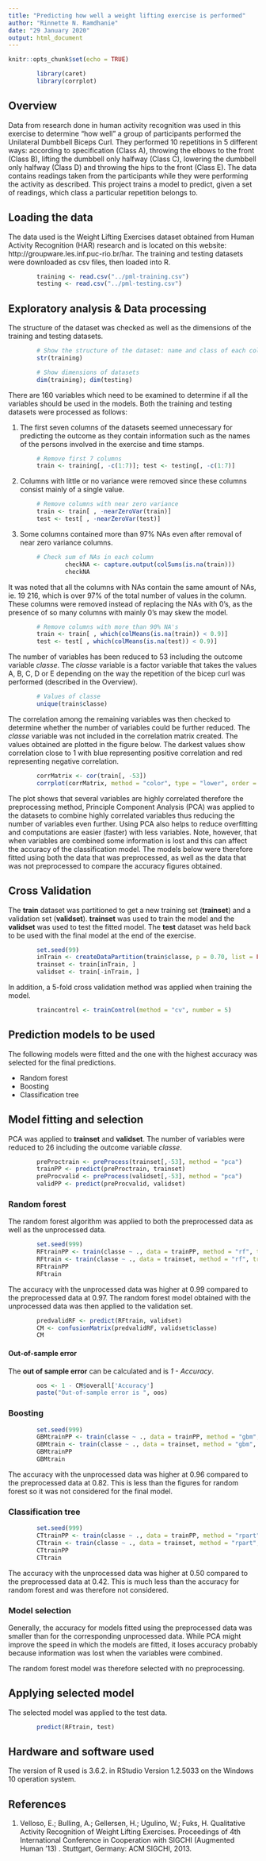 ```yaml
---
title: "Predicting how well a weight lifting exercise is performed"
author: "Rinnette N. Ramdhanie"
date: "29 January 2020"
output: html_document
---
```


```r
knitr::opts_chunk$set(echo = TRUE)
```

```r
        library(caret)
        library(corrplot)
```

## Overview

Data from research done in human activity recognition was used in this exercise to determine "how well" a group of participants performed the Unilateral Dumbbell Biceps Curl.  They performed 10 repetitions in 5 different ways: according to specification (Class A), throwing the elbows to the front (Class B), lifting the dumbbell only halfway (Class C), lowering the dumbbell only halfway (Class D) and throwing the hips to the front (Class E). The data contains readings taken from the participants while they were performing the activity as described.  This project trains a model to predict, given a set of readings, which class a particular repetition belongs to.


## Loading the data

The data used is the Weight Lifting Exercises dataset obtained from Human Activity Recognition (HAR) research and is located on this website: http://groupware.les.inf.puc-rio.br/har.  The training and testing datasets were downloaded as csv files, then loaded into R.

```r
        training <- read.csv("../pml-training.csv")
        testing <- read.csv("../pml-testing.csv")
```

## Exploratory analysis & Data processing

The structure of the dataset was checked as well as the dimensions of the training and testing datasets.

```r
        # Show the structure of the dataset: name and class of each column
        str(training)
```

```r
        # Show dimensions of datasets
        dim(training); dim(testing)
```

There are 160 variables which need to be examined to determine if all the variables should be used in the models.  Both the training and testing datasets were processed as follows:

1. The first seven columns of the datasets seemed unnecessary for predicting the outcome as they contain information such as the names of the persons involved in the exercise and time stamps. 

```r
        # Remove first 7 columns
        train <- training[, -c(1:7)]; test <- testing[, -c(1:7)]
```

2. Columns with little or no variance were removed since these columns consist mainly of a single value.

```r
        # Remove columns with near zero variance
        train <- train[ , -nearZeroVar(train)]
        test <- test[ , -nearZeroVar(test)]
```

3. Some columns contained more than 97% NAs even after removal of near zero variance columns. 

```r
        # Check sum of NAs in each column
                checkNA <- capture.output(colSums(is.na(train)))
                checkNA
```

It was noted that all the columns with NAs contain the same amount of NAs, ie. 19 216, which is over 97% of the total number of values in the column.  These columns were removed instead of replacing the NAs with 0's, as the presence of so many columns with mainly 0's may skew the model.

```r
        # Remove columns with more than 90% NA's
        train <- train[ , which(colMeans(is.na(train)) < 0.9)]
        test <- test[ , which(colMeans(is.na(test)) < 0.9)]
```

The number of variables has been reduced to 53 including the outcome variable *classe*. The *classe* variable is a factor variable that takes the values A, B, C, D or E depending on the way the repetition of the bicep curl was performed (described in the Overview).

```r
        # Values of classe
        unique(train$classe)
```

The correlation among the remaining variables was then checked to determine whether the number of variables could be further reduced.  The *classe* variable was not included in the correlation matrix created.  The values obtained are plotted in the figure below.  The darkest values show correlation close to 1 with blue representing positive correlation and red representing negative correlation.

```r
        corrMatrix <- cor(train[, -53])
        corrplot(corrMatrix, method = "color", type = "lower", order = "AOE")
```

The plot shows that several variables are highly correlated therefore the preprocessing method, Principle Component Analysis (PCA) was applied to the datasets to combine highly correlated variables thus reducing the number of variables even further.  Using PCA also helps to reduce overfitting and computations are easier (faster) with less variables.  Note, however, that when variables are combined some information is lost and this can affect the accuracy of the classification model.  The models below were therefore fitted using both the data that was preprocessed, as well as the data that was not preprocessed to compare the accuracy figures obtained.


## Cross Validation

The **train** dataset was partitioned to get a new training set (**trainset**) and a validation set (**validset**).  **trainset** was used to train the model and the **validset** was used to test the fitted model.  The **test** dataset was held back to be used with the final model at the end of the exercise. 

```r
        set.seed(99)
        inTrain <- createDataPartition(train$classe, p = 0.70, list = FALSE)
        trainset <- train[inTrain, ]
        validset <- train[-inTrain, ]
```

In addition, a 5-fold cross validation method was applied when training the model.

```r
        traincontrol <- trainControl(method = "cv", number = 5)
```


## Prediction models to be used

The following models were fitted and the one with the highest accuracy was selected for the final predictions.

* Random forest
* Boosting
* Classification tree


## Model fitting and selection

PCA was applied to **trainset** and **validset**. The number of variables were reduced to 26 including the outcome variable *classe*.

```r
        preProctrain <- preProcess(trainset[,-53], method = "pca")
        trainPP <- predict(preProctrain, trainset)
        preProcvalid <- preProcess(validset[,-53], method = "pca")
        validPP <- predict(preProcvalid, validset)
```


### Random forest

The random forest algorithm was applied to both the preprocessed data as well as the unprocessed data.

```r
        set.seed(999)
        RFtrainPP <- train(classe ~ ., data = trainPP, method = "rf", trControl = traincontrol)
        RFtrain <- train(classe ~ ., data = trainset, method = "rf", trControl = traincontrol)
        RFtrainPP
        RFtrain
```

The accuracy with the unprocessed data was higher at 0.99 compared to the preprocessed data at 0.97.  The random forest model obtained with the unprocessed data was then applied to the validation set.

```r
        predvalidRF <- predict(RFtrain, validset)
        CM <- confusionMatrix(predvalidRF, validset$classe)
        CM
```

#### Out-of-sample error

The **out of sample error** can be calculated and is *1 - Accuracy*.

```r
        oos <- 1 - CM$overall['Accuracy']
        paste("Out-of-sample error is ", oos)
```


### Boosting

```r
        set.seed(999)
        GBMtrainPP <- train(classe ~ ., data = trainPP, method = "gbm", trControl = traincontrol)
        GBMtrain <- train(classe ~ ., data = trainset, method = "gbm", trControl = traincontrol)
        GBMtrainPP
        GBMtrain
```

The accuracy with the unprocessed data was higher at 0.96 compared to the preprocessed data at 0.82.  This is less than the figures for random forest so it was not considered for the final model.

### Classification tree

```r
        set.seed(999)
        CTtrainPP <- train(classe ~ ., data = trainPP, method = "rpart", trControl = traincontrol)
        CTtrain <- train(classe ~ ., data = trainset, method = "rpart", trControl = traincontrol)
        CTtrainPP
        CTtrain
```

The accuracy with the unprocessed data was higher at 0.50 compared to the preprocessed data at 0.42. This is much less than the accuracy for random forest and was therefore not considered.

### Model selection

Generally, the accuracy for models fitted using the preprocessed data was smaller than for the corresponding unprocessed data.  While PCA might improve the speed in which the models are fitted, it loses accuracy probably because information was lost when the variables were combined. 

The random forest model was therefore selected with no preprocessing.


## Applying selected model

The selected model was applied to the test data.

```r
        predict(RFtrain, test)
```


## Hardware and software used

The version of R used is 3.6.2. in RStudio Version 1.2.5033 on the Windows 10 operation system.


## References

1. Velloso, E.; Bulling, A.; Gellersen, H.; Ugulino, W.; Fuks, H. Qualitative Activity Recognition of Weight Lifting Exercises. Proceedings of 4th International Conference in Cooperation with SIGCHI (Augmented Human '13) . Stuttgart, Germany: ACM SIGCHI, 2013.

